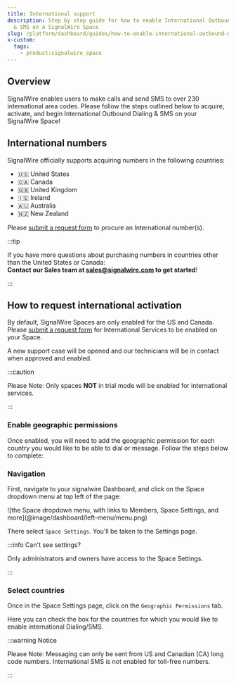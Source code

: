 ```yaml
---
title: International support
description: Step by step guide for how to enable International Outbound Dialing
  & SMS on a SignalWire Space
slug: /platform/dashboard/guides/how-to-enable-international-outbound-dialing-sms
x-custom:
  tags:
    - product:signalwire_space
---
```


## Overview

SignalWire enables users to make calls and send SMS to over 230 international area codes. 
Please follow the steps outlined below to acquire, activate, and begin International Outbound Dialing & SMS on your SignalWire Space!

## International numbers

SignalWire officially supports acquiring numbers in the following countries:

- 🇺🇸 United States
- 🇨🇦 Canada
- 🇬🇧 United Kingdom
- 🇮🇪 Ireland
- 🇦🇺 Australia
- 🇳🇿 New Zealand

Please [submit a request form](https://forms.signalwire.me/International-Number-Request.html) to procure an International number(s).

:::tip

If you have more questions about purchasing numbers in countries other than the United States or Canada:<br/>
**Contact our Sales team at [sales@signalwire.com](<mailto:sales@signalwire.com?subject=International%20Numbers&body=Dear%20SignalWire%20Sales%20Team%2C%0D%0A%0D%0AI'm%20interested%20in%20obtaining%20international%20numbers%3A%0D%0A-%20Countries%20and%20Areas%3A%20%5BEnter%20Countries%2FAreas%5D%0D%0A-%20Number%20of%20Numbers%20per%20Country%2FArea%3A%20%5BEnter%20Number%5D%0D%0A-%20Type%20of%20Numbers%3A%20%5BEnter%20Number%20Type%5D%0D%0A-%20SignalWire%20Project%3A%20%5BEnter%20your%20SignalWire%20Project%20Name%20(leave%20blank%20if%20you%20don't%20have%20one%20yet)%5D%0D%0A-%20Use%20Case%20%26%20Duration%3A%20%5BBriefly%20describe%20the%20purpose%20and%20expected%20ownership%20duration%20for%20the%20numbers%5D>)
to get started**!

:::

## How to request international activation

By default, SignalWire Spaces are only enabled for the US and Canada.
Please [submit a request form](https://forms.signalwire.me/International-Number-Request.html) 
for International Services to be enabled on your Space.

A new support case will be opened and our technicians will be in contact when approved and enabled.

:::caution

Please Note: Only spaces **NOT** in trial mode will be enabled for international services.

:::

### Enable geographic permissions

Once enabled, you will need to add the geographic permission for each country you would like to be able to dial or message.
Follow the steps below to complete:

### Navigation

First, navigate to your signalwire Dashboard, and click on the Space dropdown menu at top left of the page:

<Frame>
![the Space dropdown menu, with links to Members, Space Settings, and more](@image/dashboard/left-menu/menu.png)
</Frame>

There select `Space Settings`. You'll be taken to the Settings page.


:::info Can't see settings?

Only administrators and owners have access to the Space Settings.

:::

### Select countries

Once in the Space Settings page, click on the `Geographic Permissions` tab.

Here you can check the box for the countries for which you would like to enable international Dialing/SMS.

:::warning Notice

Please Note: Messaging can only be sent from US and Canadian (CA) long code numbers.
International SMS is not enabled for toll-free numbers.

:::
